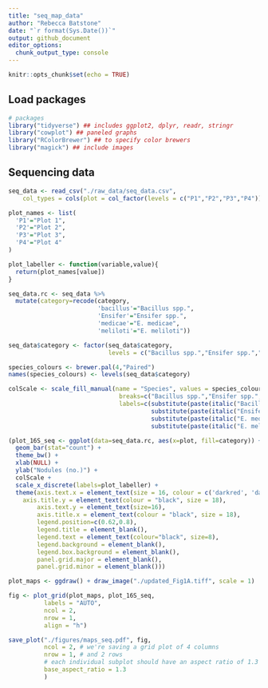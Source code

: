```yaml
---
title: "seq_map_data"
author: "Rebecca Batstone"
date: "`r format(Sys.Date())`"
output: github_document
editor_options: 
  chunk_output_type: console
---
```


```r
knitr::opts_chunk$set(echo = TRUE)
```

## Load packages

```r
# packages
library("tidyverse") ## includes ggplot2, dplyr, readr, stringr
library("cowplot") ## paneled graphs
library("RColorBrewer") ## to specify color brewers
library("magick") ## include images
```

## Sequencing data

```r
seq_data <- read_csv("./raw_data/seq_data.csv", 
    col_types = cols(plot = col_factor(levels = c("P1","P2","P3","P4"))))

plot_names <- list(
  'P1'="Plot 1",
  'P2'="Plot 2",
  'P3'="Plot 3",
  'P4'="Plot 4"
)

plot_labeller <- function(variable,value){
  return(plot_names[value])
}

seq_data.rc <- seq_data %>%
  mutate(category=recode(category, 
                         'bacillus'="Bacillus spp.",
                         'Ensifer'="Ensifer spp.",
                         'medicae'="E. medicae",
                         'meliloti'="E. meliloti"))

seq_data$category <- factor(seq_data$category, 
                            levels = c("Bacillus spp.","Ensifer spp.","E. medicae","E. meliloti"))

species_colours <- brewer.pal(4,"Paired")
names(species_colours) <- levels(seq_data$category)

colScale <- scale_fill_manual(name = "Species", values = species_colours, 
                               breaks=c("Bacillus spp.","Ensifer spp.","E. medicae","E. meliloti"),
                               labels=c(substitute(paste(italic("Bacillus")," spp.")),
                                        substitute(paste(italic("Ensifer")," spp.")),
                                        substitute(paste(italic("E. medicae"))),
                                        substitute(paste(italic("E. meliloti")))))

(plot_16S_seq <- ggplot(data=seq_data.rc, aes(x=plot, fill=category)) +
  geom_bar(stat="count") +
  theme_bw() + 
  xlab(NULL) + 
  ylab("Nodules (no.)") +
  colScale +
  scale_x_discrete(labels=plot_labeller) +
  theme(axis.text.x = element_text(size = 16, colour = c('darkred', 'darkblue','darkmagenta', 'darkgoldenrod')),
    axis.title.y = element_text(colour = "black", size = 18), 
        axis.text.y = element_text(size=16), 
        axis.title.x = element_text(colour = "black", size = 18), 
        legend.position=c(0.62,0.8),
        legend.title = element_blank(),
        legend.text = element_text(colour="black", size=8),
        legend.background = element_blank(),
        legend.box.background = element_blank(),
        panel.grid.major = element_blank(), 
        panel.grid.minor = element_blank())) 

plot_maps <- ggdraw() + draw_image("./updated_Fig1A.tiff", scale = 1)

fig <- plot_grid(plot_maps, plot_16S_seq,
          labels = "AUTO",
          ncol = 2,
          nrow = 1,
          align = "h")

save_plot("./figures/maps_seq.pdf", fig,
          ncol = 2, # we're saving a grid plot of 4 columns
          nrow = 1, # and 2 rows
          # each individual subplot should have an aspect ratio of 1.3
          base_aspect_ratio = 1.3
          )
```